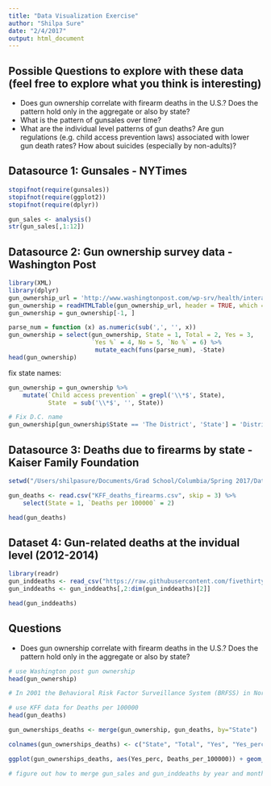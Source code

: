 ```yaml
---
title: "Data Visualization Exercise"
author: "Shilpa Sure"
date: "2/4/2017"
output: html_document
---
```


## Possible Questions to explore with these data (feel free to explore what you think is interesting)

- Does gun ownership correlate with firearm deaths in the U.S.? Does the pattern hold only in the aggregate or also by state? 
- What is the pattern of gunsales over time?  
- What are the individual level patterns of gun deaths? Are gun regulations (e.g. child access prevention laws) associated with lower gun death rates? How about suicides (especially by non-adults)?

## Datasource 1: Gunsales - NYTimes

```r
stopifnot(require(gunsales))
stopifnot(require(ggplot2))
stopifnot(require(dplyr))

gun_sales <- analysis()
str(gun_sales[,1:12])


```

## Datasource 2: Gun ownership survey data - Washington Post

```r
library(XML)
library(dplyr)
gun_ownership_url = 'http://www.washingtonpost.com/wp-srv/health/interactives/guns/ownership.html'
gun_ownership = readHTMLTable(gun_ownership_url, header = TRUE, which = 1)
gun_ownership = gun_ownership[-1, ]

parse_num = function (x) as.numeric(sub(',', '', x))
gun_ownership = select(gun_ownership, State = 1, Total = 2, Yes = 3,
                       `Yes %` = 4, No = 5, `No %` = 6) %>%
                        mutate_each(funs(parse_num), -State)
head(gun_ownership)
```

fix state names:
```r
gun_ownership = gun_ownership %>%
    mutate(`Child access prevention` = grepl('\\*$', State),
           State  = sub('\\*$', '', State))

# Fix D.C. name
gun_ownership[gun_ownership$State == 'The District', 'State'] = 'District of Columbia' 
```

## Datasource 3: Deaths due to firearms by state - Kaiser Family Foundation

```r
setwd("/Users/shilpasure/Documents/Grad School/Columbia/Spring 2017/Data Visualization/dataviz-forum/exercise_guns/exercise")

gun_deaths <- read.csv("KFF_deaths_firearms.csv", skip = 3) %>%
    select(State = 1, `Deaths per 100000` = 2)

head(gun_deaths)
```

## Dataset 4: Gun-related deaths at the invidual level (2012-2014)

```r
library(readr)
gun_inddeaths <- read_csv("https://raw.githubusercontent.com/fivethirtyeight/guns-data/master/full_data.csv")
gun_inddeaths <- gun_inddeaths[,2:dim(gun_inddeaths)[2]]

head(gun_inddeaths)
```

## Questions

- Does gun ownership correlate with firearm deaths in the U.S.? Does the pattern hold only in the aggregate or also by state? 

```r
# use Washington post gun ownership
head(gun_ownership)

# In 2001 the Behavioral Risk Factor Surveillance System (BRFSS) in North Carolina surveyed 201,881 respondents nationwide, asking them, "Are any firearms now kept in or around your home? Include those kept in a garage, outdoor storage area, car, truck, or other motor vehicle." Here are the results.

# use KFF data for Deaths per 100000
head(gun_deaths)

gun_ownerships_deaths <- merge(gun_ownership, gun_deaths, by="State")

colnames(gun_ownerships_deaths) <- c("State", "Total", "Yes", "Yes_perc", "No", "No_perc", "Child_access_prevention", "Deaths_per_100000")

ggplot(gun_ownerships_deaths, aes(Yes_perc, Deaths_per_100000)) + geom_point()
```

```r
# figure out how to merge gun_sales and gun_inddeaths by year and month

```